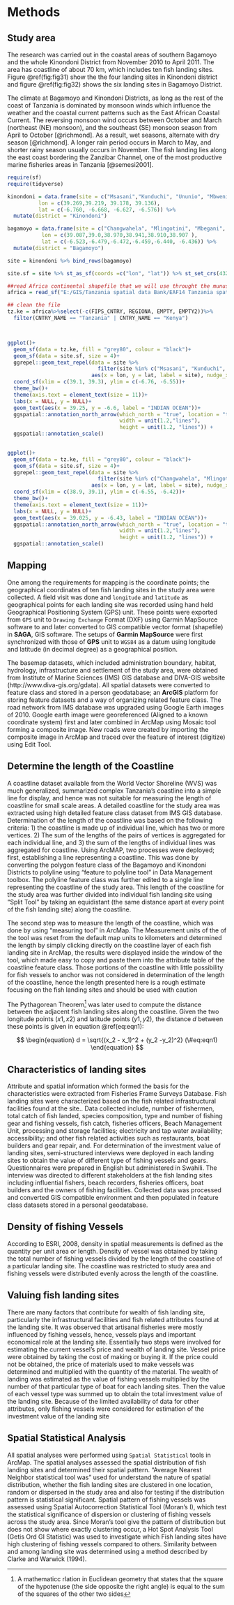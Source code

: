 # Methods {#methods}
## Study area
The research was carried out in the coastal areas of southern Bagamoyo and the whole Kinondoni District from November 2010 to April 2011. The area has coastline of about 70 km, which includes ten fish landing sites. Figure \@ref(fig:fig31) show the the four landing sites in Kinondoni district and  figure \@ref(fig:fig32) shows the six landing sites in Bagamoyo District. 

The climate at Bagamoyo and Kinondoni Districts, as long as the rest of the coast of Tanzania is dominated by monsoon winds which influence the weather and the coastal current patterns such as the East African Coastal Current.  The reversing monsoon wind occurs between October and March (northeast (NE) monsoon), and the southeast (SE) monsoon season from April to October [@richmond]. As a result, wet seasons, alternate with dry season [@richmond]. A longer rain period occurs in March to May, and shorter rainy season usually occurs in November. The fish landing lies along the east coast bordering the Zanzibar Channel, one of the most productive marine fisheries areas in Tanzania [@semesi2001]. 

```r
require(sf)
require(tidyverse)

kinondoni = data.frame(site = c("Msasani","Kunduchi", "Ununio", "Mbweni"),
          lon = c(39.269,39.219, 39.178, 39.136),
          lat = c(-6.760, -6.668, -6.627, -6.576)) %>%
  mutate(district = "Kinondoni")

bagamoyo = data.frame(site = c("Changwahela", "Mlingotini", "Mbegani", "Kaole", "Custom", "Nchipana"),
           lon = c(39.087,39.0,38.970,38.941,38.910,38.907 ),
           lat = c(-6.523,-6.479,-6.472,-6.459,-6.440, -6.436)) %>%
  mutate(district = "Bagamoyo")

site = kinondoni %>% bind_rows(bagamoyo)

site.sf = site %>% st_as_sf(coords =c("lon", "lat")) %>% st_set_crs(4326)
```



```r



##read Africa continental shapefile that we will use throught the munuscript as basemap dataset for maps
africa = read_sf("E:/GIS/Tanzania spatial data Bank/EAF14 Tanzania spatial datasets/africa/Spatial/AdmInfr/afcntry.shp")

## clean the file
tz.ke = africa%>%select(-c(FIPS_CNTRY, REGIONA, EMPTY, EMPTY2))%>%
  filter(CNTRY_NAME == "Tanzania" | CNTRY_NAME == "Kenya")



ggplot()+
  geom_sf(data = tz.ke, fill = "grey80", colour = "black")+
  geom_sf(data = site.sf, size = 4)+
  ggrepel::geom_text_repel(data = site %>% 
                             filter(site %in% c("Msasani", "Kunduchi", "Ununio", "Mbweni")), 
                           aes(x = lon, y = lat, label = site), nudge_x = 0.004, nudge_y = 0.03, colour = 1, segment.color = 2) +
  coord_sf(xlim = c(39.1, 39.3), ylim = c(-6.76, -6.55))+
  theme_bw()+
  theme(axis.text = element_text(size = 11))+
  labs(x = NULL, y = NULL)+
  geom_text(aes(x = 39.25, y = -6.6, label = "INDIAN OCEAN"))+
  ggspatial::annotation_north_arrow(which_north = "true", location = "tr", 
                                    width = unit(1.2,"lines"), 
                                    height = unit(1.2, "lines")) +
  ggspatial::annotation_scale()
  


```



```r


ggplot()+
  geom_sf(data = tz.ke, fill = "grey80", colour = "black")+
  geom_sf(data = site.sf, size = 4)+
  ggrepel::geom_text_repel(data = site %>%
                             filter(site %in% c("Changwahela", "Mlingotini", "Mbegani", "Kaole", "Custom", "Nchipana")),
                           aes(x = lon, y = lat, label = site), nudge_x = -0.004, nudge_y = -0.02, colour = 1, segment.color = 2) +
  coord_sf(xlim = c(38.9, 39.1), ylim = c(-6.55, -6.42))+
  theme_bw()+
  theme(axis.text = element_text(size = 11))+
  labs(x = NULL, y = NULL)+
  geom_text(aes(x = 39.025, y = -6.43, label = "INDIAN OCEAN"))+
  ggspatial::annotation_north_arrow(which_north = "true", location = "tr", 
                                    width = unit(1.2,"lines"), 
                                    height = unit(1.2, "lines")) +
  ggspatial::annotation_scale()
```


## Mapping
One among the requirements for mapping is the coordinate points; the geographical coordinates of ten fish landing sites in the study area were collected.  A field visit was done and `longitude` and `latitude` as geographical points for each landing site was recorded using hand held Geographical Positioning System (GPS) unit. These points were exported from `GPS` unit to `Drawing Exchange` Format (DXF) using Garmin MapSource software to and later converted to GIS compatible vector format (shapefile) in **SAGA**, GIS software. The setups of **Garmin MapSource** were first synchronized with those of **GPS** unit to `WGS84` as a datum using longitude and latitude (in decimal degree) as a geographical position.

The basemap datasets, which included administration boundary, habitat, hydrology, infrastructure and settlement of the study area, were obtained from Institute of Marine Sciences (IMS) GIS database and DIVA-GIS website (http://www.diva-gis.org/gdata).  All spatial datasets were converted to feature class and stored in a person geodatabase; an **ArcGIS** platform for storing feature datasets and a way of organizing related feature class. The road network from IMS database was upgraded using Google Earth images of 2010. Google earth image were georeferenced (Aligned to a known coordinate system) first and later combined in ArcMap using Mosaic tool forming a composite image. New roads were created by importing the composite image in ArcMap and traced over the feature of interest (digitize) using Edit Tool.
 

## Determine the length of the Coastline
A coastline dataset available from the World Vector Shoreline (WVS) was much generalized, summarized complex Tanzania’s coastline into a simple line for display, and hence was not suitable for measuring the length of coastline for small scale areas. A detailed coastline for the study area was extracted using high detailed feature class dataset from IMS GIS database. Determination of the length of the coastline was based on the following criteria: 1) the coastline is made up of individual line, which has two or more vertices. 2) The sum of the lengths of the pairs of vertices is aggregated for each individual line, and 3) the sum of the lengths of individual lines was aggregated for coastline. Using ArcMAP, two processes were deployed; first, establishing a line representing a coastline. This was done by converting the polygon feature class of the Bagamoyo and Kinondoni Districts to polyline using “feature to polyline tool” in Data Management toolbox. The polyline feature class was further edited to a single line representing the coastline of the study area. This length of the coastline for the study area was further divided into individual fish landing site using “Split Tool” by taking an equidistant (the same distance apart at every point of the fish landing site) along the coastline.

The second step was to measure the length of the coastline, which was done by using “measuring tool” in ArcMap.  The Measurement units of the of the tool was reset from the default map units to kilometers and determined the length by simply clicking directly on the coastline layer of each fish landing site in ArcMap, the results were displayed inside the window of the tool, which made easy to copy and paste them into the attribute table of the coastline feature class. Those portions of the coastline with little possibility for fish vessels to anchor was not considered in determination of the length of the coastline, hence the length presented here is a rough estimate focusing on the fish landing sites and should be used with caution

The Pythagorean Theorem^[A mathematicc rlation in Euclidean geometry that states that the square of the hypotenuse (the side opposite the right angle) is equal to the sum of the squares of the other two sides] was later used to compute the distance between the adjacent fish landing sites along the coastline. Given the two longitude points $(x1, x2)$ and  latitude points $(y1, y2)$, the distance $d$ between these points is given in equation \@ref(eq:eqn1):

$$
\begin{equation}
d = \sqrt{(x_2 - x_1)^2 + (y_2 -y_2)^2} (\#eq:eqn1)
\end{equation}
$$

##	Characteristics of landing sites
Attribute and spatial information which formed the basis for the characteristics were extracted from Fisheries Frame Surveys Database. Fish landing sites were characterized based on the fish related infrastructural facilities found at the site.. Data collected include, number of fishermen,  total catch of fish landed, species composition, type and number of fishing gear and fishing vessels, fish catch, fisheries officers, Beach Management Unit, processing and storage facilities; electricity and tap water availability; accessibility; and other fish related activities such as restaurants, boat builders and gear repair, and. For determination of the investment value of landing sites, semi-structured interviews were deployed in each landing sites to obtain the value of different type of fishing vessels and gears.  Questionnaires were prepared in English but administered in Swahili. The interview was directed to different stakeholders at the fish landing sites including influential fishers, beach recorders, fisheries officers, boat builders and the owners of fishing facilities. Collected data was processed and converted GIS compatible environment and then populated in feature class datasets stored in a personal geodatabase. 

##	Density of fishing Vessels
According to ESRI, 2008, density in spatial measurements is defined as the quantity per unit area or length. Density of vessel was obtained by taking the total number of fishing vessels divided by the length of the coastline of a particular landing site. The coastline was restricted to study area and fishing vessels were distributed evenly across the length of the coastline. 

##	Valuing fish landing sites
There are many factors that contribute for wealth of fish landing site, particularly the infrastructural facilities and fish related attributes found at the landing site. It was observed that artisanal fisheries were mostly influenced by fishing vessels, hence, vessels plays and important economical role at the landing site. Essentially two steps were involved for estimating the current vessel’s price and wealth of landing site. Vessel price were obtained by taking the cost of making or buying it. If the price could not be obtained, the price of materials used to make vessels was determined and multiplied with the quantity of the material. The wealth of landing was estimated as the value of fishing vessels multiplied by the number of that particular type of boat for each landing sites. Then the value of each vessel type was summed up to obtain the total investment value of the landing site. Because of the limited availability of data for other attributes, only fishing vessels were considered for estimation of the investment value of the landing site

##	Spatial Statistical Analysis
All spatial analyses were performed using `Spatial Statistical` tools in ArcMap. The spatial analyses assessed the spatial distribution of fish landing sites and determined their spatial pattern. “Average Nearest Neighbor statistical tool was” used for understand the nature of spatial distribution, whether the fish landing sites are clustered in one location, random or dispersed in the study area and also for testing if the distribution pattern is statistical significant. 
Spatial pattern of fishing vessels was assessed using Spatial Autocorrection Statistical Tool (Moran’s I), which test the statistical significance of dispersion or clustering of fishing vessels across the study area. Since Moran’s tool give the pattern of distribution but does not show where exactly clustering occur, a Hot Spot Analysis Tool (Getis Ord GI Statistic) was used to investigate which Fish landing sites have high clustering of fishing vessels compared to others. Similarity between and among landing site was determined using a method described by Clarke and Warwick (1994). 